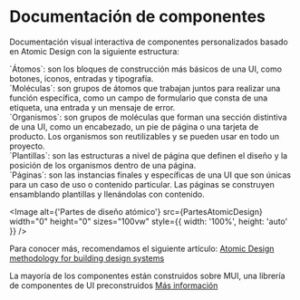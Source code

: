 
<Meta title="Principal/Presentación" />

# Documentación de componentes

Documentación visual interactiva de componentes personalizados basado en Atomic Design con la siguiente estructura:

<div>
  `Átomos`: son los bloques de construcción más básicos de una UI, como botones,
  iconos, entradas y tipografía.
</div>

<div>
  `Moléculas`: son grupos de átomos que trabajan juntos para realizar una
  función específica, como un campo de formulario que consta de una etiqueta,
  una entrada y un mensaje de error.
</div>

<div>
  `Organismos`: son grupos de moléculas que forman una sección distintiva de una
  UI, como un encabezado, un pie de página o una tarjeta de producto. Los
  organismos son reutilizables y se pueden usar en todo un proyecto.
</div>

<div>
  `Plantillas`: son las estructuras a nivel de página que definen el diseño y la
  posición de los organismos dentro de una página.
</div>

<div>
  `Páginas`: son las instancias finales y específicas de una UI que son únicas
  para un caso de uso o contenido particular. Las páginas se construyen
  ensamblando plantillas y llenándolas con contenido.
</div>

<Image
  alt={'Partes de diseño atómico'}
  src={PartesAtomicDesign}
  width="0"
  height="0"
  sizes="100vw"
  style={{ width: '100%', height: 'auto' }}
/>

Para conocer más, recomendamos el siguiente artículo: <a href="https://blog.kamathrohan.com/atomic-design-methodology-for-building-design-systems-f912cf714f53">Atomic Design methodology for building design systems</a>

La mayoría de los componentes están construidos sobre MUI, una librería de componentes de UI preconstruidos <a href="https://mui.com/material-ui/getting-started/installation/">Más información</a>
